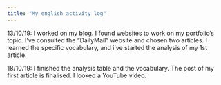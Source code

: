 ```yaml
---
title: "My english activity log"
---
```


13/10/19: I worked on my blog. I found websites to work on my portfolio's topic. I've consulted the "DailyMail" website and chosen two articles. 
I learned the specific vocabulary, and i've started the analysis of my 1st article.

18/10/19: I finished the analysis table and the vocabulary. The post of my first article is finalised. I looked a YouTube video. 
